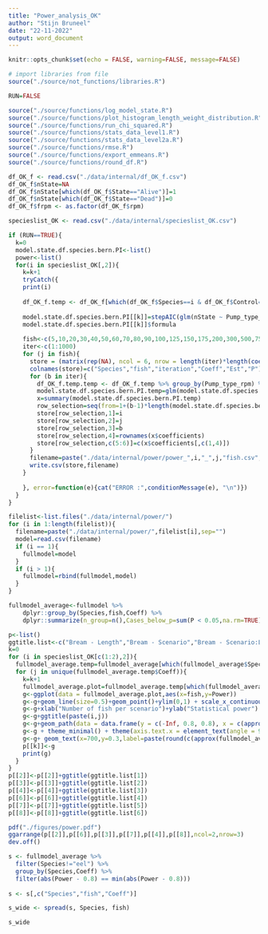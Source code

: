 ```yaml
---
title: "Power_analysis_OK"
author: "Stijn Bruneel"
date: "22-11-2022"
output: word_document
---
```


```r
knitr::opts_chunk$set(echo = FALSE, warning=FALSE, message=FALSE)
```

```r
# import libraries from file
source("./source/not_functions/libraries.R")
```

```r
RUN=FALSE
```

```r
source("./source/functions/log_model_state.R")
source("./source/functions/plot_histogram_length_weight_distribution.R")
source("./source/functions/run_chi_squared.R")
source("./source/functions/stats_data_level1.R")
source("./source/functions/stats_data_level2a.R")
source("./source/functions/rmse.R")
source("./source/functions/export_emmeans.R")
source("./source/functions/round_df.R")
```

```r
df_OK_f <- read.csv("./data/internal/df_OK_f.csv")
df_OK_f$nState=NA
df_OK_f$nState[which(df_OK_f$State=="Alive")]=1
df_OK_f$nState[which(df_OK_f$State=="Dead")]=0
df_OK_f$frpm <- as.factor(df_OK_f$rpm)
```

```r
specieslist_OK <- read.csv("./data/internal/specieslist_OK.csv")
```

```r
if (RUN==TRUE){
  k=0
  model.state.df.species.bern.PI<-list()
  power<-list()
  for(i in specieslist_OK[,2]){
    k=k+1
    tryCatch({
    print(i)
      
    df_OK_f.temp <- df_OK_f[which(df_OK_f$Species==i & df_OK_f$Control=="pump"),]  
  
    model.state.df.species.bern.PI[[k]]=stepAIC(glm(nState ~ Pump_type_rpm * Length, data = df_OK_f.temp, family = 'binomial'))
    model.state.df.species.bern.PI[[k]]$formula
    
    fish<-c(5,10,20,30,40,50,60,70,80,90,100,125,150,175,200,300,500,750,1000,1250)
    iter<-c(1:1000)
    for (j in fish){
      store = (matrix(rep(NA), ncol = 6, nrow = length(iter)*length(coef(model.state.df.species.bern.PI[[k]]))))
      colnames(store)=c("Species","fish","iteration","Coeff","Est","P")
      for (b in iter){
        df_OK_f.temp.temp <- df_OK_f.temp %>% group_by(Pump_type_rpm) %>% slice_sample(n=j,replace=TRUE)
        model.state.df.species.bern.PI.temp=glm(model.state.df.species.bern.PI[[k]]$formula, data = df_OK_f.temp.temp, family = 'binomial')
        x=summary(model.state.df.species.bern.PI.temp)
        row_selection=seq(from=1+(b-1)*length(model.state.df.species.bern.PI.temp$coefficients),to=b*length(model.state.df.species.bern.PI.temp$coefficients),by=1)
        store[row_selection,1]=i
        store[row_selection,2]=j
        store[row_selection,3]=b
        store[row_selection,4]=rownames(x$coefficients)
        store[row_selection,c(5:6)]=c(x$coefficients[,c(1,4)])
      }
      filename=paste("./data/internal/power/power_",i,"_",j,"fish.csv",sep="")
      write.csv(store,filename)
    }
    
    }, error=function(e){cat("ERROR :",conditionMessage(e), "\n")})
  }
}
```

```r
filelist<-list.files("./data/internal/power/")
for (i in 1:length(filelist)){
  filename=paste("./data/internal/power/",filelist[i],sep="")
  model=read.csv(filename)
  if (i == 1){
    fullmodel=model
  }
  if (i > 1){
    fullmodel=rbind(fullmodel,model)
  }
}
```

```r
fullmodel_average<-fullmodel %>%
    dplyr::group_by(Species,fish,Coeff) %>%
    dplyr::summarize(n_group=n(),Cases_below_p=sum(P < 0.05,na.rm=TRUE),Power=Cases_below_p/n_group)
```

```r
p<-list()
ggtitle.list<-c("Bream - Length","Bream - Scenario","Bream - Scenario:Length","Roach - Length","Roach - Scenario","Roach - Scenario:Length")
k=0
for (i in specieslist_OK[c(1:2),2]){
  fullmodel_average.temp=fullmodel_average[which(fullmodel_average$Species==i),]
  for (j in unique(fullmodel_average.temp$Coeff)){
    k=k+1
    fullmodel_average.plot=fullmodel_average.temp[which(fullmodel_average.temp$Coeff==j),]
    g<-ggplot(data = fullmodel_average.plot,aes(x=fish,y=Power))
    g<-g+geom_line(size=0.5)+geom_point()+ylim(0,1) + scale_x_continuous(breaks = round(seq(0, max(fullmodel_average.plot$fish), by = 100),1))
    g<-g+xlab("Number of fish per scenario")+ylab("Statistical power") 
    g<-g+ggtitle(paste(i,j)) 
    g<-g+geom_path(data = data.frame(y = c(-Inf, 0.8, 0.8), x = c(approx(fullmodel_average.plot$Power, fullmodel_average.plot$fish, 0.8)$y, approx(fullmodel_average.plot$Power, fullmodel_average.plot$fish, 0.8)$y,-Inf)), aes(x, y), color = "red", linetype = 2)
    g<-g + theme_minimal() + theme(axis.text.x = element_text(angle = 90, vjust = 0.5, hjust=1))
    g<-g+ geom_text(x=700,y=0.3,label=paste(round(c(approx(fullmodel_average.plot$Power, fullmodel_average.plot$fish, 0.8)$y)),"fish required \n per scenario"),hjust=0)
    p[[k]]<-g
    print(g)
  }
}
p[[2]]<-p[[2]]+ggtitle(ggtitle.list[1])
p[[3]]<-p[[3]]+ggtitle(ggtitle.list[2])
p[[4]]<-p[[4]]+ggtitle(ggtitle.list[3])
p[[6]]<-p[[6]]+ggtitle(ggtitle.list[4])
p[[7]]<-p[[7]]+ggtitle(ggtitle.list[5])
p[[8]]<-p[[8]]+ggtitle(ggtitle.list[6])

pdf("./figures/power.pdf")
ggarrange(p[[2]],p[[6]],p[[3]],p[[7]],p[[4]],p[[8]],ncol=2,nrow=3)
dev.off()
```

```r
s <- fullmodel_average %>% 
  filter(Species!="eel") %>%
  group_by(Species,Coeff) %>%
  filter(abs(Power - 0.8) == min(abs(Power - 0.8)))
  
s <- s[,c("Species","fish","Coeff")]  

s_wide <- spread(s, Species, fish)

s_wide
```